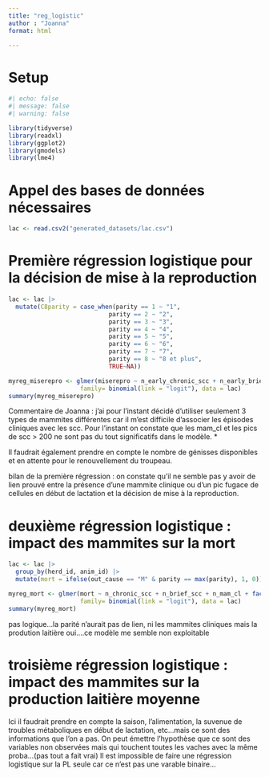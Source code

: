```yaml
---
title: "reg_logistic"
author : "Joanna"
format: html

---
```



# Setup

```r
#| echo: false
#| message: false
#| warning: false

library(tidyverse)
library(readxl)
library(ggplot2)
library(gmodels)
library(lme4)
```

# Appel des bases de données nécessaires 


```r
lac <- read.csv2("generated_datasets/lac.csv")
```

# Première régression logistique pour la décision de mise à la reproduction 

```r
lac <- lac |> 
  mutate(C8parity = case_when(parity == 1 ~ "1",
                            parity == 2 ~ "2",
                            parity == 3 ~ "3",
                            parity == 4 ~ "4",
                            parity == 5 ~ "5",
                            parity == 6 ~ "6",
                            parity == 7 ~ "7",
                            parity == 8 ~ "8 et plus",
                            TRUE~NA))
```


```r
myreg_miserepro <- glmer(miserepro ~ n_early_chronic_scc + n_early_brief_scc + n_early_mam_cl + factor(C8parity) + early_milk + (1 | herd_id), 
                    family= binomial(link = "logit"), data = lac)
summary(myreg_miserepro)
```

Commentaire de Joanna : j'ai pour l'instant décidé d'utiliser seulement 3 types de mammites différentes car il m'est difficile d'associer les épisodes cliniques avec les scc. Pour l'instant on constate que les mam_cl et les pics de scc > 200 ne sont pas du tout significatifs dans le modèle. *

Il faudrait également prendre en compte le nombre de génisses disponibles et en attente pour le renouvellement du troupeau. 

bilan de la première régression : 
on constate qu'il ne semble pas y avoir de lien prouvé entre la présence d'une mammite clinique ou d'un pic fugace de cellules en début de lactation et la décision de mise à la reproduction. 

# deuxième régression logistique : impact des mammites sur la mort 

```r
lac <- lac |> 
  group_by(herd_id, anim_id) |> 
  mutate(mort = ifelse(out_cause == "M" & parity == max(parity), 1, 0))
```

```r
myreg_mort <- glmer(mort ~ n_chronic_scc + n_brief_scc + n_mam_cl + factor(C8parity) + mean_milk + (1 | herd_id), 
                    family= binomial(link = "logit"), data = lac)
summary(myreg_mort)
```
pas logique...la parité n'aurait pas de lien, ni les mammites cliniques mais la prodution laitière oui....ce modèle me semble non exploitable

# troisième régression logistique : impact des mammites sur la production laitière moyenne 

Ici il faudrait prendre en compte la saison, l'alimentation, la suvenue de troubles métaboliques en début de lactation, etc...mais ce sont des informations que l'on a pas. On peut émettre l'hypothèse que ce sont des variables non observées mais qui touchent toutes les vaches avec la même proba...(pas tout a fait vrai)
Il est impossible de faire une régression logistique sur la PL seule car ce n'est pas une varable binaire...


